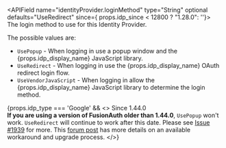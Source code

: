 
<APIField name="identityProvider.loginMethod" type="String" optional defaults="UseRedirect" since={ props.idp_since < 12800 ? "1.28.0": ''}>
  The login method to use for this Identity Provider.

  The possible values are:

   * `UsePopup` - When logging in use a popup window and the {props.idp_display_name} JavaScript library.
   * `UseRedirect` - When logging in use the {props.idp_display_name} OAuth redirect login flow.
   * `UseVendorJavaScript` - When logging in allow the {props.idp_display_name} JavaScript library to determine the login method.

  {props.idp_type === 'Google' && <>
    <span class="text-green-600">Since 1.44.0</span> <br/>
    <strong>If you are using a version of FusionAuth older than 1.44.0</strong>, <code>UsePopup</code> won't work. <code>UseRedirect</code> will continue to work after this date. Please see <a href="https://github.com/FusionAuth/fusionauth-issues/issues/1939">Issue #1939</a> for more. This <a href="/community/forum/topic/2329/upcoming-google-identity-provider-changes">forum post</a> has more details on an available workaround and upgrade process.
  </>}
</APIField>
